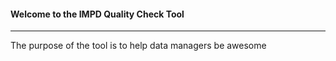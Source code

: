#### Welcome to the **IMPD Quality Check Tool**

----------------------------------------------------------

The purpose of the tool is to help data managers be awesome